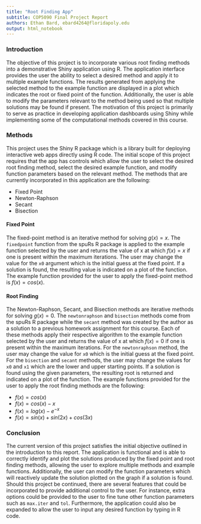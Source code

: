 ---
title: "Root Finding App"
subtitle: COP5090 Final Project Report
authors: Ethan Bard, ebard4264@floridapoly.edu
output: html_notebook
---

### Introduction
  
The objective of this project is to incorporate various root finding methods into a demonstrative Shiny application using R. The application interface provides the user the ability to select a desired method and apply it to multiple example functions. The results generated from applying the selected method to the example function are displayed in a plot which indicates the root or fixed point of the function. Additionally, the user is able to modify the parameters relevant to the method being used so that multiple solutions may be found if present. The motivation of this project is primarily to serve as practice in developing application dashboards using Shiny while implementing some of the computational methods covered in this course.

### Methods

This project uses the Shiny R package which is a library built for deploying interactive web apps directly using R code. The initial scope of this project requires that the app has controls which allow the user to select the desired root finding method, select the desired example function, and modify function parameters based on the relevant method. The methods that are currently incorporated in this application are the following:

  + Fixed Point
  + Newton-Raphson
  + Secant
  + Bisection
  
#### Fixed Point

The fixed-point method is an iterative method for solving $g(x) = x$. The `fixedpoint` function from the spuRs R package is applied to the example function selected by the user and returns the value of x at which $f(x) = x$ if one is present within the maximum iterations. The user may change the value for the `x0` argument which is the initial guess at the fixed point. If a solution is found, the resulting value is indicated on a plot of the function. The example function provided for the user to apply the fixed-point method is $f(x) = cos(x)$.

#### Root Finding

The Newton-Raphson, Secant, and Bisection methods are iterative methods for solving $g(x) = 0$. The `newtonraphson` and `bisection` methods come from the spuRs R package while the `secant` method was created by the author as a solution to a previous homework assignment for this course. Each of these methods apply their respective algorithm to the example function selected by the user and returns the value of x at which $f(x) = 0$ if one is present within the maximum iterations. For the `newtonraphson` method, the user may change the value for `x0` which is the initial guess at the fixed point. For the `bisection` and `secant` methods, the user may change the values for `x0` and `x1` which are the lower and upper starting points. If a solution is found using the given parameters, the resulting root is returned and indicated on a plot of the function. The example functions provided for the user to apply the root finding methods are the following:

  + $f(x) = cos(x)$
  + $f(x) = cos(x) - x$
  + $f(x) = log(x) - e^{-x}$
  + $f(x) = sin(x) + sin(2x) + cos(3x)$

### Conclusion

The current version of this project satisfies the initial objective outlined in the introduction to this report. The application is functional and is able to correctly identify and plot the solutions produced by the fixed point and root finding methods, allowing the user to explore multiple methods and example functions. Additionally, the user can modify the function parameters which will reactively update the solution plotted on the graph if a solution is found. Should this project be continued, there are several features that could be incorporated to provide additional control to the user. For instance, extra options could be provided to the user to fine tune other function parameters such as `max.iter` and `tol`. Furthermore, the application could also be expanded to allow the user to input any desired function by typing in R code. 
